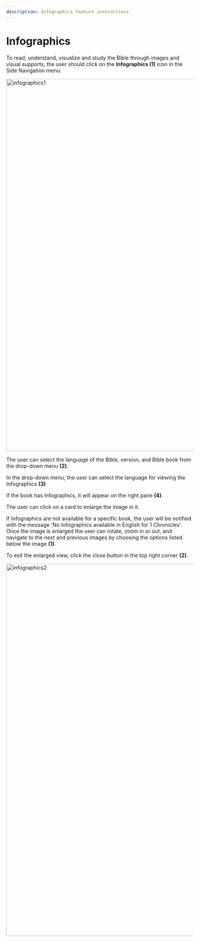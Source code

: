```yaml
---
description: Infographics feature instructions
---
```


# Infographics

To read, understand, visualize and study the Bible through images and visual supports, the user should click on the **Infographics (1)** icon in the Side Navigation menu.

<img src="/img/assets/infographics1.png" width="1000px" alt="infographics1" />

The user can select the language of the Bible, version, and Bible book from the drop-down
menu **(2)**.

In the drop-down menu, the user can select the language for viewing the Infographics **(3)**.

If the book has Infographics, it will appear on the right pane **(4)**.

The user can click on a card to enlarge the image in it.

If Infographics are not available for a specific book, the user will be notified with the message 'No Infographics available in English for 1 Chronicles'.
Once the image is enlarged the user can rotate, zoom in or out, and navigate to the next and previous images by choosing the options listed below the image **(1)**.

To exit the enlarged view, click the close button in the top right corner **(2)**.

<img src="/img/assets/infographics2.png" width="1000px" alt="infographics2" />
